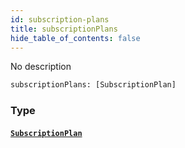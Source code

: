 ```yaml
---
id: subscription-plans
title: subscriptionPlans
hide_table_of_contents: false
---
```



No description

```graphql
subscriptionPlans: [SubscriptionPlan]
```


### Type

#### [`SubscriptionPlan`](/swapi/objects/subscription-plan)
